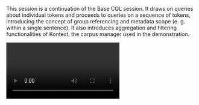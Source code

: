 This session is a continuation of the Base CQL session. It draws on queries about individual tokens and proceeds to queries on a sequence of tokens, introducing the concept of group referencing and metadata scope (e. g. within a single sentence). It also introduces aggregation and filtering functionalities of Kontext, the corpus manager used in the demonstration.

<Video provider="youtube" id="CTPl9BjmmU4?si=8Xa0OP0Fr4D146U0">
  Session 6 - Advanced CQL
</Video>
